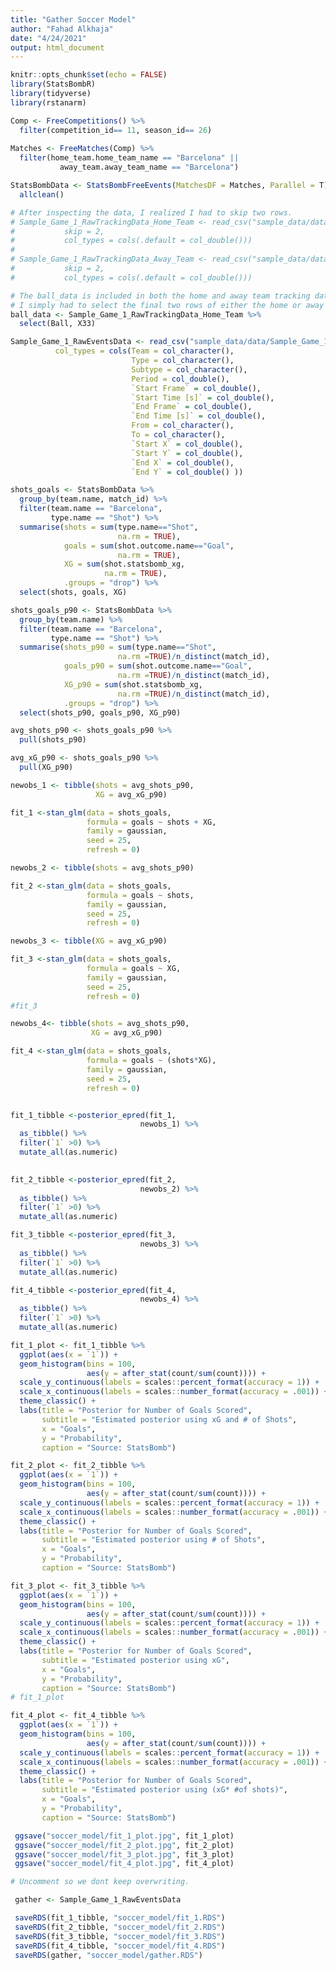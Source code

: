 ```yaml
---
title: "Gather Soccer Model"
author: "Fahad Alkhaja"
date: "4/24/2021"
output: html_document
---
```


```r
knitr::opts_chunk$set(echo = FALSE)
library(StatsBombR)
library(tidyverse)
library(rstanarm)

```

```r

Comp <- FreeCompetitions() %>% 
  filter(competition_id== 11, season_id== 26)
  
Matches <- FreeMatches(Comp) %>%
  filter(home_team.home_team_name == "Barcelona" || 
           away_team.away_team_name == "Barcelona")

StatsBombData <- StatsBombFreeEvents(MatchesDF = Matches, Parallel = T) %>%
  allclean()

```


```r
# After inspecting the data, I realized I had to skip two rows.
# Sample_Game_1_RawTrackingData_Home_Team <- read_csv("sample_data/data/Sample_Game_1/Sample_Game_1_RawTrackingData_Home_Team.csv",
#           skip = 2,
#           col_types = cols(.default = col_double()))
# 
# Sample_Game_1_RawTrackingData_Away_Team <- read_csv("sample_data/data/Sample_Game_1/Sample_Game_1_RawTrackingData_Away_Team.csv",
#           skip = 2,
#           col_types = cols(.default = col_double()))

```

```r
# The ball_data is included in both the home and away team tracking data
# I simply had to select the final two rows of either the home or away team csv files
ball_data <- Sample_Game_1_RawTrackingData_Home_Team %>%
  select(Ball, X33)

```

```r

Sample_Game_1_RawEventsData <- read_csv("sample_data/data/Sample_Game_1/Sample_Game_1_RawEventsData.csv",
          col_types = cols(Team = col_character(),
                           Type = col_character(),
                           Subtype = col_character(),
                           Period = col_double(),
                           `Start Frame` = col_double(),
                           `Start Time [s]` = col_double(),
                           `End Frame` = col_double(),
                           `End Time [s]` = col_double(),
                           From = col_character(),
                           To = col_character(),
                           `Start X` = col_double(),
                           `Start Y` = col_double(),
                           `End X` = col_double(),
                           `End Y` = col_double() ))
```

```r

shots_goals <- StatsBombData %>%
  group_by(team.name, match_id) %>%
  filter(team.name == "Barcelona",
         type.name == "Shot") %>%
  summarise(shots = sum(type.name=="Shot",
                        na.rm = TRUE),
            goals = sum(shot.outcome.name=="Goal",
                        na.rm = TRUE),
            XG = sum(shot.statsbomb_xg,
                     na.rm = TRUE),
            .groups = "drop") %>%
  select(shots, goals, XG)

shots_goals_p90 <- StatsBombData %>%
  group_by(team.name) %>%
  filter(team.name == "Barcelona",
         type.name == "Shot") %>% 
  summarise(shots_p90 = sum(type.name=="Shot",
                        na.rm =TRUE)/n_distinct(match_id),
            goals_p90 = sum(shot.outcome.name=="Goal",
                        na.rm =TRUE)/n_distinct(match_id),
            XG_p90 = sum(shot.statsbomb_xg,
                        na.rm =TRUE)/n_distinct(match_id),
            .groups = "drop") %>% 
  select(shots_p90, goals_p90, XG_p90)

avg_shots_p90 <- shots_goals_p90 %>%
  pull(shots_p90)

avg_xG_p90 <- shots_goals_p90 %>%
  pull(XG_p90)
```

```r

newobs_1 <- tibble(shots = avg_shots_p90,
                   XG = avg_xG_p90)

fit_1 <-stan_glm(data = shots_goals,
                 formula = goals ~ shots + XG,
                 family = gaussian,
                 seed = 25,
                 refresh = 0)

newobs_2 <- tibble(shots = avg_shots_p90)

fit_2 <-stan_glm(data = shots_goals,
                 formula = goals ~ shots,
                 family = gaussian,
                 seed = 25,
                 refresh = 0)

newobs_3 <- tibble(XG = avg_xG_p90)

fit_3 <-stan_glm(data = shots_goals,
                 formula = goals ~ XG,
                 family = gaussian,
                 seed = 25,
                 refresh = 0)
#fit_3

newobs_4<- tibble(shots = avg_shots_p90,
                  XG = avg_xG_p90)

fit_4 <-stan_glm(data = shots_goals,
                 formula = goals ~ (shots*XG),
                 family = gaussian,
                 seed = 25,
                 refresh = 0)



```

```r

fit_1_tibble <-posterior_epred(fit_1,
                             newobs_1) %>%
  as_tibble() %>%
  filter(`1` >0) %>%
  mutate_all(as.numeric)

  
fit_2_tibble <-posterior_epred(fit_2,
                             newobs_2) %>%
  as_tibble() %>%
  filter(`1` >0) %>%
  mutate_all(as.numeric)

fit_3_tibble <-posterior_epred(fit_3,
                             newobs_3) %>%
  as_tibble() %>%
  filter(`1` >0) %>%
  mutate_all(as.numeric)

fit_4_tibble <-posterior_epred(fit_4,
                             newobs_4) %>%
  as_tibble() %>%
  filter(`1` >0) %>%
  mutate_all(as.numeric)

```

```r
fit_1_plot <- fit_1_tibble %>%
  ggplot(aes(x = `1`)) +
  geom_histogram(bins = 100,
                 aes(y = after_stat(count/sum(count)))) +
  scale_y_continuous(labels = scales::percent_format(accuracy = 1)) +
  scale_x_continuous(labels = scales::number_format(accuracy = .001)) +
  theme_classic() +
  labs(title = "Posterior for Number of Goals Scored",
       subtitle = "Estimated posterior using xG and # of Shots",
       x = "Goals",
       y = "Probability",
       caption = "Source: StatsBomb")

fit_2_plot <- fit_2_tibble %>%
  ggplot(aes(x = `1`)) +
  geom_histogram(bins = 100,
                 aes(y = after_stat(count/sum(count)))) +
  scale_y_continuous(labels = scales::percent_format(accuracy = 1)) +
  scale_x_continuous(labels = scales::number_format(accuracy = .001)) +
  theme_classic() +
  labs(title = "Posterior for Number of Goals Scored",
       subtitle = "Estimated posterior using # of Shots",
       x = "Goals",
       y = "Probability",
       caption = "Source: StatsBomb")

fit_3_plot <- fit_3_tibble %>%
  ggplot(aes(x = `1`)) +
  geom_histogram(bins = 100,
                 aes(y = after_stat(count/sum(count)))) +
  scale_y_continuous(labels = scales::percent_format(accuracy = 1)) +
  scale_x_continuous(labels = scales::number_format(accuracy = .001)) +
  theme_classic() +
  labs(title = "Posterior for Number of Goals Scored",
       subtitle = "Estimated posterior using xG",
       x = "Goals",
       y = "Probability",
       caption = "Source: StatsBomb")
# fit_1_plot

fit_4_plot <- fit_4_tibble %>%
  ggplot(aes(x = `1`)) +
  geom_histogram(bins = 100,
                 aes(y = after_stat(count/sum(count)))) +
  scale_y_continuous(labels = scales::percent_format(accuracy = 1)) +
  scale_x_continuous(labels = scales::number_format(accuracy = .001)) +
  theme_classic() +
  labs(title = "Posterior for Number of Goals Scored",
       subtitle = "Estimated posterior using (xG* #of shots)",
       x = "Goals",
       y = "Probability",
       caption = "Source: StatsBomb")
```

```r

 ggsave("soccer_model/fit_1_plot.jpg", fit_1_plot)
 ggsave("soccer_model/fit_2_plot.jpg", fit_2_plot)
 ggsave("soccer_model/fit_3_plot.jpg", fit_3_plot)
 ggsave("soccer_model/fit_4_plot.jpg", fit_4_plot)

```

```r
# Uncomment so we dont keep overwriting.

 gather <- Sample_Game_1_RawEventsData

 saveRDS(fit_1_tibble, "soccer_model/fit_1.RDS")
 saveRDS(fit_2_tibble, "soccer_model/fit_2.RDS")
 saveRDS(fit_3_tibble, "soccer_model/fit_3.RDS")
 saveRDS(fit_4_tibble, "soccer_model/fit_4.RDS")
 saveRDS(gather, "soccer_model/gather.RDS")
```


